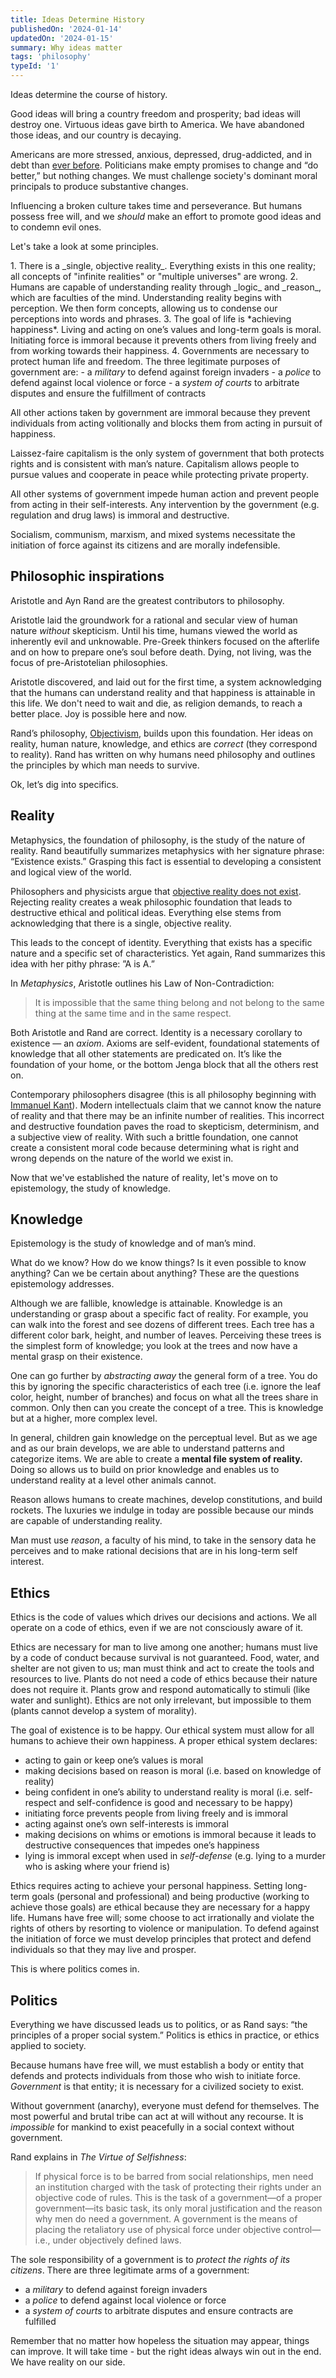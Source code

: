 ```yaml
---
title: Ideas Determine History
publishedOn: '2024-01-14'
updatedOn: '2024-01-15'
summary: Why ideas matter
tags: 'philosophy'
typeId: '1'
---
```

Ideas determine the course of history.

Good ideas will bring a country freedom and prosperity; bad ideas will destroy one. Virtuous ideas gave birth to America. We have abandoned those ideas, and our country is decaying.

Americans are more stressed, anxious, depressed, drug-addicted, and in debt than [ever before](https://www.cdc.gov/healthyyouth/data/yrbs/pdf/YRBS_Data-Summary-Trends_Report2023_508.pdf). Politicians make empty promises to change and “do better,” but nothing changes. We must challenge society's dominant moral principals to produce substantive changes.

Influencing a broken culture takes time and perseverance. But humans possess free will, and we _should_ make an effort to promote good ideas and to condemn evil ones.

Let's take a look at some principles.

<CalloutWithLabel title="Here’s a quick summary">
1. There is a _single, objective reality_. Everything exists in this one reality; all concepts of "infinite realities" or "multiple universes" are wrong.
2. Humans are capable of understanding reality through _logic_ and _reason_, which are faculties of the mind. Understanding reality begins with perception. We then form concepts, allowing us to condense our perceptions into words and phrases.
3. The goal of life is *achieving happiness*. Living and acting on one’s values and long-term goals is moral. Initiating force is immoral because it prevents others from living freely and from working towards their happiness.
4. Governments are necessary to protect human life and freedom. The three legitimate purposes of government are:
	- a <em>military</em> to defend against foreign invaders
	- a <em>police</em> to defend against local violence or force
	- a <em>system of courts</em> to arbitrate disputes and ensure the fulfillment of contracts
</CalloutWithLabel>


All other actions taken by government are immoral because they prevent individuals from acting volitionally and blocks them from acting in pursuit of happiness.

<span className='py-[0.15em] px-1 rounded bg-pastelBlue'>Laissez-faire capitalism</span> is the only system of government that both protects rights and is consistent with man’s nature. Capitalism allows people to pursue values and cooperate in peace while protecting private property.

All other systems of government impede human action and prevent people from acting in their self-interests. Any intervention by the government (e.g. regulation and drug laws) is immoral and destructive.

Socialism, communism, marxism, and mixed systems necessitate the initiation of force against its citizens and are morally indefensible.

## Philosophic inspirations
Aristotle and Ayn Rand are the greatest contributors to philosophy. 

Aristotle laid the groundwork for a rational and secular view of human nature *without* skepticism. Until his time, humans viewed the world as inherently evil and unknowable. Pre-Greek thinkers focused on the afterlife and on how to prepare one’s soul before death. Dying, not living, was the focus of pre-Aristotelian philosophies.

Aristotle discovered, and laid out for the first time, a system acknowledging that the humans can understand reality and that happiness is attainable in this life. We don't need
to wait and die, as religion demands, to reach a better place. Joy is possible here and now.

Rand’s philosophy, [Objectivism](https://en.wikipedia.org/wiki/Objectivism), builds upon this foundation. Her ideas on reality, human nature, knowledge, and ethics are *correct* (they correspond to reality). Rand has written on why humans need philosophy and outlines the principles by which man needs to survive.

Ok, let’s dig into specifics.

## Reality
Metaphysics, the foundation of philosophy, is the study of the nature of reality. Rand beautifully summarizes metaphysics with her signature phrase: “Existence exists.” Grasping this fact is essential to developing a consistent and logical view of the world.

Philosophers and physicists argue that [objective reality does not exist](https://www.livescience.com/objective-reality-not-exist-quantum-physicists.html). Rejecting reality creates a weak philosophic foundation that leads to destructive ethical and political ideas. Everything else stems from acknowledging that there is a single, objective reality.

This leads to the concept of identity. Everything that exists has a specific nature and a specific set of characteristics. Yet again, Rand summarizes this idea with her pithy phrase: ”A is A.” 

In _Metaphysics_, Aristotle outlines his Law of Non-Contradiction:

> It is impossible that the same thing belong and not belong to the same thing at the same time and in the same respect.

Both Aristotle and Rand are correct. Identity is a necessary corollary to existence — an *axiom*. Axioms are self-evident, foundational statements of knowledge that all other statements are predicated on. It’s like the foundation of your home, or the bottom Jenga block that all the others rest on.

Contemporary philosophers disagree (this is all philosophy beginning with [Immanuel Kant](https://en.wikipedia.org/wiki/Immanuel_Kant)). Modern intellectuals claim that we cannot know the nature of reality and that there may be an infinite number of realities. This incorrect and destructive foundation paves the road to skepticism, determinism, and a subjective view of reality. With such a brittle foundation, one cannot create a consistent moral code because determining what is right and wrong depends on the nature of the world we exist in.

Now that we've established the nature of reality, let's move on to epistemology, the study of knowledge.

## Knowledge
Epistemology is the study of knowledge and of man’s mind.

What do we know? How do we know things? Is it even possible to know anything? Can we be certain about anything? These are the questions epistemology addresses.

Although we are fallible, <span className='py-[0.15em] px-1 rounded bg-pastelBlue'>knowledge is attainable.</span> Knowledge is an understanding or grasp about a specific fact of reality. For example, you can walk into the forest and see dozens of different trees. Each tree has a different color bark, height, and number of leaves. Perceiving these trees is the simplest form of knowledge; you look at the trees and now have a mental grasp on their existence.

One can go further by _abstracting away_ the general form of a tree. You do this by ignoring the specific characteristics of each tree (i.e. ignore the leaf color, height, number of branches) and focus on what all the trees share in common. Only then can you create the concept of a tree. This is knowledge but at a higher, more complex level.

In general, children gain knowledge on the perceptual level. But as we age and as our brain develops, we are able to understand patterns and categorize items. We are able to create a **mental file system of reality.** Doing so allows us to build on prior knowledge and enables us to understand reality at a level other animals cannot.

Reason allows humans to create machines, develop constitutions, and build rockets. The luxuries we indulge in today are possible because our minds are capable of understanding reality.

Man must use _reason_, a faculty of his mind, to take in the sensory data he perceives and to make rational decisions that are in his long-term self interest.

## Ethics
Ethics is the code of values which drives our decisions and actions. We all operate on a code of ethics, even if we are not consciously aware of it.

Ethics are necessary for man to live among one another; humans must live by a code of conduct because survival is not guaranteed. Food, water, and shelter are not given to us; man must think and act to create the tools and resources to live. Plants do not need a code of ethics because their nature does not require it. Plants grow and respond automatically to stimuli (like water and sunlight). Ethics are not only irrelevant, but impossible to them (plants cannot develop a system of morality).

<span className='py-[0.15em] px-1 rounded bg-golden'>The goal of existence is to be happy</span>. Our ethical system must allow for all humans to achieve their own happiness. A proper ethical system declares:

- acting to gain or keep one’s values is moral
- making decisions based on reason is moral (i.e. based on knowledge of reality)
- being confident in one’s ability to understand reality is moral (i.e. self-respect and self-confidence is good and necessary to be happy)
- initiating force prevents people from living freely and is immoral
- acting against one’s own self-interests is immoral
- making decisions on whims or emotions is immoral because it leads to destructive consequences that impedes one’s happiness
- lying is immoral except when used in _self-defense_ (e.g. lying to a murder who is asking where your friend is)

Ethics requires acting to achieve your personal happiness. Setting long-term goals (personal and professional) and being productive (working to achieve those goals) are ethical because they are necessary for a happy life. Humans have free will; some choose to act irrationally and violate the rights of others by resorting to violence or manipulation. To defend against the initiation of force we must develop principles that protect and defend individuals so that they may live and prosper.

This is where politics comes in.

## Politics
Everything we have discussed leads us to politics, or as Rand says: “the principles of a proper social system.” Politics is ethics in practice, or ethics applied to society.

Because humans have free will, we must establish a body or entity that defends and protects individuals from those who wish to initiate force. _Government_ is that entity; it is necessary for a civilized society to exist.

Without government (anarchy), everyone must defend for themselves. The most powerful and brutal tribe can act at will without any recourse. It is _impossible_ for mankind to exist peacefully in a social context without government.

Rand explains in _The Virtue of Selfishness_:

> If physical force is to be barred from social relationships, men need an institution charged with the task of protecting their rights under an objective code of rules. This is the task of a government—of a proper government—its basic task, its only moral justification and the reason why men do need a government. A government is the means of placing the retaliatory use of physical force under objective control—i.e., under objectively defined laws.

The sole responsibility of a government is to _protect the rights of its citizens_. There are three legitimate arms of a government:

- a *military* to defend against foreign invaders
- a *police* to defend against local violence or force
- a *system of courts* to arbitrate disputes and ensure contracts are fulfilled

Remember that no matter how hopeless the situation may appear, things can improve. It will take time - but the right ideas always win out in the end. We have reality on our side.